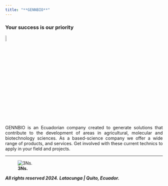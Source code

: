 ```yaml
---
title: "**GENNBIO**"
---
```



### Your success is our priority 


![](C:\Users\Dell\Desktop\GENNBIO.github.io\Loading_NN.gif){width=7%}


<style>
body {text-align: justify}
</style>
GENNBIO is an Ecuadorian company created to generate solutions that contribute to the development of areas in agricultural, molecular and biotechnology sciences. As a based-science company we offer a wide range of products, and services. Get involved with these current technics to apply in your field and projects.


___


![**3Ns.**](C:\Users\Dell\Desktop\GENNBIO.github.io\PCM_NN.jpg)


***All rights reserved 2024.***
***Latacunga | Quito, Ecuador.***
